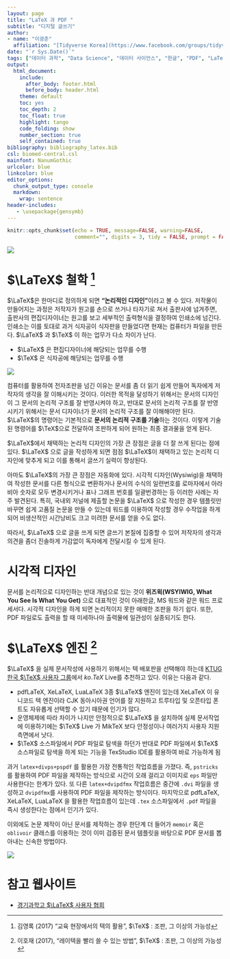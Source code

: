 ```yaml
---
layout: page
title: "LaTeX 과 PDF "
subtitle: "디지털 글쓰기"
author:
- name: "이광춘"
  affiliation: "[Tidyverse Korea](https://www.facebook.com/groups/tidyverse/)"
date: "`r Sys.Date()`"
tags: ["데이터 과학", "Data Science", "데이터 사이언스", "한글", "PDF", "LaTeX", "작업흐름", "디지털 글쓰기", "글쓰기", "저작"]
output:
  html_document: 
    include:
      after_body: footer.html
      before_body: header.html
    theme: default
    toc: yes
    toc_depth: 2
    toc_float: true
    highlight: tango
    code_folding: show
    number_section: true
    self_contained: true
bibliography: bibliography_latex.bib
csl: biomed-central.csl
mainfont: NanumGothic
urlcolor: blue
linkcolor: blue
editor_options: 
  chunk_output_type: console
  markdown: 
    wrap: sentence
header-includes:
   - \usepackage{gensymb}
---
```


```r
knitr::opts_chunk$set(echo = TRUE, message=FALSE, warning=FALSE,
                      comment="", digits = 3, tidy = FALSE, prompt = FALSE, fig.align = 'center')
```


```{=html}
<style>
div.blue { background-color:#e6f0ff; border-radius: 5px; padding: 10px;}
</style>
```


![](fig/digital-writing-overview.png)

# $\LaTeX$ 철학 [^1] {#latex-philosophy}

[^1]: 김영록 (2017) "교육 현장에서의 텍의 활용", $\TeX$ : 조판, 그 이상의 가능성

$\LaTeX$은 한마디로 정의하게 되면 **"논리적인 디자인"**이라고 볼 수 있다. 저작물이 만들어지는 과정은 저작자가 원고를 손으로 쓰거나 타자기로 쳐서 출판사에 넘겨주면, 출판사의 편집디자이너는 원고를 보고 세부적인 출력형식을 결정하여 인쇄소에 넘긴다. 인쇄소는 이를 토대로 과거 식자공이 식자판을 만들었다면 현재는 컴퓨터가 파일을 만든다. $\LaTeX$ 과 $\TeX$ 이 하는 업무가 다소 차이가 난다.

- $\LaTeX$ 은 편집디자이너에 해당되는 업무를 수행
- $\TeX$ 은 식자공에 해당되는 업무를 수행

![](fig/document-logical-design.png)

컴퓨터를 활용하여 전자조판을 넘긴 이유는 문서를 좀 더 읽기 쉽게 만들어 독자에게 저작자의 생각을 잘 이해시키는 것이다. 이러한 목적을 달성하기 위해서는 문서의 디자인이 그 문서의 논리적 구조를 잘 반영시켜야 하고, 반대로 문서의 논리적 구조를 잘 반영시키기 위해서는 문서 디자이너가 문서의 논리적 구조를 잘 이해해야만 된다. $\LaTeX$의 명령어는 기본적으로 **문서의 논리적 구조를 기술**하는 것이다. 이렇게 기술된 명령어를 $\TeX$으로 전달하여 조판하게 되어 원하는 최종 결과물을 얻게 된다.

$\LaTeX$에서 채택하는 논리적 디자인의 가장 큰 장점은 글을 더 잘 쓰게 된다는 점에 있다. $\LaTeX$ 으로 글을 작성하게 되면 점점 $\LaTeX$이 채택하고 있는 논리적 디자인에 맞추게 되고 이를 통해서 글쓰기 실력이 향상된다.

아마도 $\LaTeX$의 가장 큰 장점은 자동화에 있다. 시각적 디자인(Wysiwig)을 채택하여 작성한 문서를 다른 형식으로 변환하거나 문서의 수식의 일련번호를 로마자에서 아라비아 숫자로 모두 변경시키거나 표나 그래프 번호를 일괄번경하는 등 이러한 사례는 자주 발견된다. 특히, 국내외 저널에 제출할 논문을 $\LaTeX$ 으로 작성한 경우 템플릿만 바꾸면 쉽게 고품질 논문을 만들 수 있는데 워드를 이용하여 작성할 경우 수작업을 하게 되어 비생산적인 시간낭비도 크고 미려한 문서를 얻을 수도 없다.

따라서, $\LaTeX$ 으로 글을 쓰게 되면 글쓰기 본질에 집중할 수 있어 저작자의 생각과 의견을 좀더 진솔하게 가감없이 독자에게 전달시킬 수 있게 된다.

# 시각적 디자인 {#wysiwyg}

문서를 논리적으로 디자인하는 반대 개념으로 있는 것이 **위즈윅(WSYIWIG, What You See Is What You Get)** 으로 대표적인 것이 아래한글, MS 워드와 같은 워드 프로세서다. 시각적 디자인을 하게 되면 논리적이지 못한 애매한 조판을 하기 쉽다. 또한, PDF 파일로도 출력을 할 때 미세하나마 출력물에 일관성이 실종되기도 한다.


# $\LaTeX$ 엔진 [^2] {#latex-engine}

[^2]: 이호재 (2017), "레이텍을 빨리 쓸 수 있는 방법", $\TeX$ : 조판, 그 이상의 가능성

$\LaTeX$ 을 실제 문서작성에 사용하기 위해서는 텍 배포판을 선택해야 하는데 [KTUG 한국 $\TeX$ 사용자 그룹](http://www.ktug.org/)에서 $ko.TeX$ Live를 추천하고 있다. 이유는 다음과 같다.

- pdfLaTeX, XeLaTeX, LuaLaTeX 3종 $\LaTeX$ 엔진이 있는데 XeLaTeX 이 유니코드 텍 엔진이라 CJK 동아시아권 언어를 잘 지원하고 트루타입 및 오픈타입 폰트도 자유롭게 선택할 수 있기 때문에 인기가 많다.
- 운영체제에 따라 차이가 나지만 안정적으로 $\LaTeX$ 을 설치하여 실제 문서작업에 이용하기에는 $\TeX$ Live 가 MikTeX 보다 안정성이나 여러가지 사용자 지원 측면에서 낫다.
- $\TeX$ 소스파일에서 PDF 파일로 탐색을 하던가 반대로 PDF 파일에서 $\TeX$ 소스파일로 탐색을 하게 되는 기능을 TexStudio IDE를 활용하여 바로 가능하게 됨

과거 `latex+divps+pspdf` 를 활용한 가장 전통적인 작업흐름을 가졌다. 즉, `pstricks`를 활용하여 PDF 파일을 제작하는 방식으로 시간이 오래 걸리고 이미지로 `eps` 파일만 사용한다는 한계가 있다. 또 다른 `latex+dvipdfmx` 작업흐름은 중간에 `.dvi` 파일을 생성하고 `dvipdfmx`를 사용하여 PDF 파일을 제작하는 방식이다. 마지막으로 pdfLaTeX, XeLaTeX, LuaLaTeX 을 활용한 작업흐름이 있는데 `.tex` 소스파일에서 `.pdf` 파일을 즉시 생성한다는 점에서 인기가 있다.

이외에도 논문 제작이 아닌 문서를 제작하는 경우 한단계 더 들어가 `memoir` 혹은 `oblivoir` 클래스를 이용하는 것이 이미 검증된 문서 템플릿을 바탕으로 PDF 문서를 뽑아내는 신속한 방법이다.

![](fig/tex-engines.png)

# 참고 웹사이트 {#latex-reference}

- [경기과학고 $\LaTeX$ 사용자 협회](http://latex.gs.hs.kr/)

